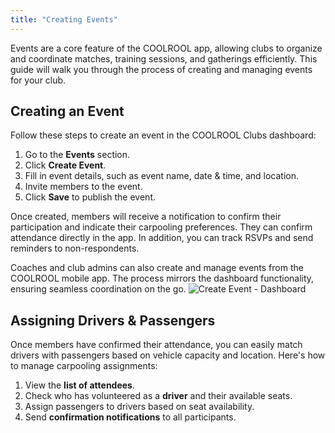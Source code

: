 ```yaml
---
title: "Creating Events"
---
```


Events are a core feature of the COOLROOL app, allowing clubs to organize and coordinate matches, training sessions, and gatherings efficiently. This guide will walk you through the process of creating and managing events for your club.

## Creating an Event
Follow these steps to create an event in the COOLROOL Clubs dashboard:
1. Go to the **Events** section.
2. Click **Create Event**.
3. Fill in event details, such as event name, date & time, and location.
4. Invite members to the event.
5. Click **Save** to publish the event.

Once created, members will receive a notification to confirm their participation and indicate their carpooling preferences. They can confirm attendance directly in the app. In addition, you can track RSVPs and send reminders to non-respondents.

<Callout type="success">
Coaches and club admins can also create and manage events from the COOLROOL mobile app. The process mirrors the dashboard functionality, ensuring seamless coordination on the go.
</Callout>

<Image src="media/create-event-dashboard-mockup.png" alt="Create Event - Dashboard" />


## Assigning Drivers & Passengers
Once members have confirmed their attendance, you can easily match drivers with passengers based on vehicle capacity and location. Here's how to manage carpooling assignments:

1. View the **list of attendees**.
2. Check who has volunteered as a **driver** and their available seats.
3. Assign passengers to drivers based on seat availability.
4. Send **confirmation notifications** to all participants.
